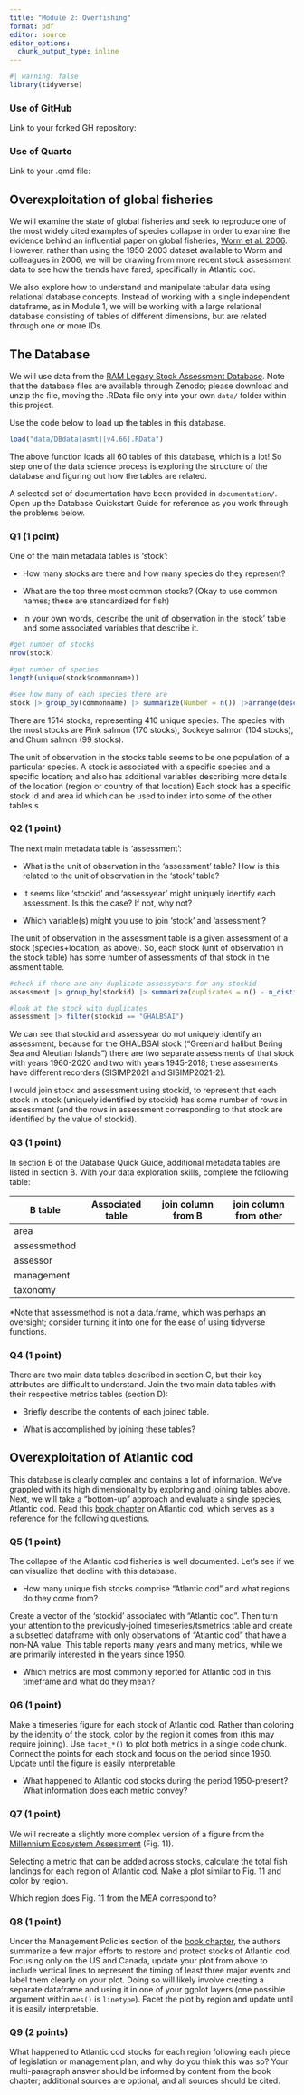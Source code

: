 ```yaml
---
title: "Module 2: Overfishing"
format: pdf
editor: source
editor_options: 
  chunk_output_type: inline
---
```


```r
#| warning: false
library(tidyverse)
```


### Use of GitHub

Link to your forked GH repository:

### Use of Quarto

Link to your .qmd file:

## Overexploitation of global fisheries

We will examine the state of global fisheries and seek to reproduce one of the most widely cited examples of species collapse in order to examine the evidence behind an influential paper on global fisheries, [Worm et al. 2006](https://doi.org/10.1126/science.1132294). However, rather than using the 1950-2003 dataset available to Worm and colleagues in 2006, we will be drawing from more recent stock assessment data to see how the trends have fared, specifically in Atlantic cod.

We also explore how to understand and manipulate tabular data using relational database concepts. Instead of working with a single independent dataframe, as in Module 1, we will be working with a large relational database consisting of tables of different dimensions, but are related through one or more IDs.

## The Database

We will use data from the [RAM Legacy Stock Assessment Database](https://www.ramlegacy.org/database/). Note that the database files are available through Zenodo; please download and unzip the file, moving the .RData file only into your own `data/` folder within this project.

Use the code below to load up the tables in this database.

```r
load("data/DBdata[asmt][v4.66].RData")
```

The above function loads all 60 tables of this database, which is a lot! So step one of the data science process is exploring the structure of the database and figuring out how the tables are related.

A selected set of documentation have been provided in `documentation/`. Open up the Database Quickstart Guide for reference as you work through the problems below.

### Q1 (1 point)

One of the main metadata tables is 'stock':

-   How many stocks are there and how many species do they represent?

-   What are the top three most common stocks? (Okay to use common names; these are standardized for fish)

-   In your own words, describe the unit of observation in the 'stock' table and some associated variables that describe it.

```r
#get number of stocks
nrow(stock)

#get number of species
length(unique(stock$commonname))

#see how many of each species there are
stock |> group_by(commonname) |> summarize(Number = n()) |>arrange(desc(Number))

```

There are 1514 stocks, representing 410 unique species. The species with the most stocks are Pink salmon (170 stocks), Sockeye salmon (104 stocks), and Chum salmon (99 stocks).

The unit of observation in the stocks table seems to be one population of a particular species. A stock is associated with a specific species and a specific location; and also has additional variables describing more details of the location (region or country of that location)  Each stock has a specific stock id and area id which can be used to index into some of the other tables.s

### Q2 (1 point)

The next main metadata table is 'assessment':

-   What is the unit of observation in the 'assessment' table? How is this related to the unit of observation in the 'stock' table?

-   It seems like 'stockid' and 'assessyear' might uniquely identify each assessment. Is this the case? If not, why not?

-   Which variable(s) might you use to join 'stock' and 'assessment'?

The unit of observation in the assessment table is a given assessment of a stock (species+location, as above). So, each stock (unit of observation in the stock table) has some number of assessments of that stock in the assment table.

```r
#check if there are any duplicate assessyears for any stockid
assessment |> group_by(stockid) |> summarize(duplicates = n() - n_distinct(assessyear)) |> arrange(desc(duplicates))

#look at the stock with duplicates
assessment |> filter(stockid == "GHALBSAI")
```

We can see that stockid and assessyear do not uniquely identify an assessment, because for the GHALBSAI stock ("Greenland halibut Bering Sea and Aleutian Islands") there are two separate assessments of that stock with years 1960-2020 and two with years 1945-2018; these assesments have different recorders (SISIMP2021 and SISIMP2021-2).

I would join stock and assessment using stockid, to represent that each stock in stock (uniquely identified by stockid) has some number of rows in assessment (and the rows in assessment corresponding to that stock are identified by the value of stockid).

### Q3 (1 point)

In section B of the Database Quick Guide, additional metadata tables are listed in section B. With your data exploration skills, complete the following table:

| B table      | Associated table | join column from B | join column from other |
|------------------|------------------|------------------|------------------|
| area         |                  |                    |                        |
| assessmethod |                  |                    |                        |
| assessor     |                  |                    |                        |
| management   |                  |                    |                        |
| taxonomy     |                  |                    |                        |

\*Note that assessmethod is not a data.frame, which was perhaps an oversight; consider turning it into one for the ease of using tidyverse functions.

### Q4 (1 point)

There are two main data tables described in section C, but their key attributes are difficult to understand. Join the two main data tables with their respective metrics tables (section D):

-   Briefly describe the contents of each joined table.

-   What is accomplished by joining these tables?


## Overexploitation of Atlantic cod

This database is clearly complex and contains a lot of information. We've grappled with its high dimensionality by exploring and joining tables above. Next, we will take a "bottom-up" approach and evaluate a single species, Atlantic cod. Read this [book chapter](https://pressbooks.pub/extinctionstories/chapter/atlantic-cod/) on Atlantic cod, which serves as a reference for the following questions.

### Q5 (1 point)

The collapse of the Atlantic cod fisheries is well documented. Let's see if we can visualize that decline with this database. 

-   How many unique fish stocks comprise "Atlantic cod" and what regions do they come from?


Create a vector of the 'stockid' associated with "Atlantic cod". Then turn your attention to the previously-joined timeseries/tsmetrics table and create a subsetted dataframe with only observations of "Atlantic cod" that have a non-NA value. This table reports many years and many metrics, while we are primarily interested in the years since 1950.

-   Which metrics are most commonly reported for Atlantic cod in this timeframe and what do they mean?


### Q6 (1 point)

Make a timeseries figure for each stock of Atlantic cod. Rather than coloring by the identity of the stock, color by the region it comes from (this may require joining). Use `facet_*()` to plot both metrics in a single code chunk. Connect the points for each stock and focus on the period since 1950. Update until the figure is easily interpretable.


-   What happened to Atlantic cod stocks during the period 1950-present? What information does each metric convey?

### Q7 (1 point)

We will recreate a slightly more complex version of a figure from the [Millennium Ecosystem Assessment](https://www.millenniumassessment.org/documents/document.356.aspx.pdf) (Fig. 11).

Selecting a metric that can be added across stocks, calculate the total fish landings for each region of Atlantic cod. Make a plot similar to Fig. 11 and color by region.


Which region does Fig. 11 from the MEA correspond to?

### Q8 (1 point)

Under the Management Policies section of the [book chapter](https://pressbooks.pub/extinctionstories/chapter/atlantic-cod/), the authors summarize a few major efforts to restore and protect stocks of Atlantic cod. Focusing only on the US and Canada, update your plot from above to include vertical lines to represent the timing of least three major events and label them clearly on your plot. Doing so will likely involve creating a separate dataframe and using it in one of your ggplot layers (one possible argument within `aes()` is `linetype`). Facet the plot by region and update until it is easily interpretable.

### Q9 (2 points)

What happened to Atlantic cod stocks for each region following each piece of legislation or management plan, and why do you think this was so? Your multi-paragraph answer should be informed by content from the book chapter; additional sources are optional, and all sources should be cited.
